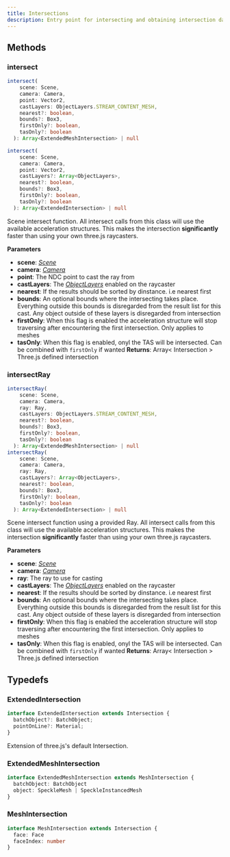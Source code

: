 ```yaml
---
title: Intersections
description: Entry point for intersecting and obtaining intersection data from the scene. Accessible from [_SpeckleRenderer_](/dev/viewer/speckle-renderer-api)
---
```



## Methods

### intersect

```typescript
intersect(
    scene: Scene,
    camera: Camera,
    point: Vector2,
    castLayers: ObjectLayers.STREAM_CONTENT_MESH,
    nearest?: boolean,
    bounds?: Box3,
    firstOnly?: boolean,
    tasOnly?: boolean
  ): Array<ExtendedMeshIntersection> | null

intersect(
    scene: Scene,
    camera: Camera,
    point: Vector2,
    castLayers?: Array<ObjectLayers>,
    nearest?: boolean,
    bounds?: Box3,
    firstOnly?: boolean,
    tasOnly?: boolean
  ): Array<ExtendedIntersection> | null
```

Scene intersect function.
<Tip>
All intersect calls from this class will use the available acceleration structures. This makes the intersection **significantly** faster than using your own three.js raycasters.
</Tip>

**Parameters**

- **scene**: [_Scene_](https://threejs.org/docs/index.html?q=scene#api/en/scenes/Scene)
- **camera**: [_Camera_](https://threejs.org/docs/index.html?q=camera#api/en/cameras/Camera)
- **point**: The NDC point to cast the ray from
- **castLayers**: The [_ObjectLayers_](/dev/viewer/viewer-api#objectlayers) enabled on the raycaster 
- **nearest**: If the results should be sorted by dinstance. i.e nearest first
- **bounds**: An optional bounds where the intersecting takes place. Everything outside this bounds is disregarded from the result list
for this cast. Any object outside of these layers is disregarded from intersection
- **firstOnly**: When this flag is enabled the acceleration structure will stop traversing after encountering the first intersection. Only applies to meshes
- **tasOnly**: When this flag is enabled, onyl the TAS will be intersected. Can be combined with `firstOnly` if wanted
**Returns**: Array< Intersection > Three.js defined intersection

### intersectRay

```typescript
intersectRay(
    scene: Scene,
    camera: Camera,
    ray: Ray,
    castLayers: ObjectLayers.STREAM_CONTENT_MESH,
    nearest?: boolean,
    bounds?: Box3,
    firstOnly?: boolean,
    tasOnly?: boolean
  ): Array<ExtendedMeshIntersection> | null
intersectRay(
    scene: Scene,
    camera: Camera,
    ray: Ray,
    castLayers?: Array<ObjectLayers>,
    nearest?: boolean,
    bounds?: Box3,
    firstOnly?: boolean,
    tasOnly?: boolean
  ): Array<ExtendedIntersection> | null
```

Scene intersect function using a provided Ray.
<Tip>
All intersect calls from this class will use the available acceleration structures. This makes the intersection **significantly** faster than using your own three.js raycasters.
</Tip>

**Parameters**

- **scene**: [_Scene_](https://threejs.org/docs/index.html?q=scene#api/en/scenes/Scene)
- **camera**: [_Camera_](https://threejs.org/docs/index.html?q=camera#api/en/cameras/Camera)
- **ray**: The ray to use for casting
- **castLayers**: The [_ObjectLayers_](/dev/viewer/viewer-api#objectlayers) enabled on the raycaster 
- **nearest**: If the results should be sorted by dinstance. i.e nearest first
- **bounds**: An optional bounds where the intersecting takes place. Everything outside this bounds is disregarded from the result list
for this cast. Any object outside of these layers is disregarded from intersection
- **firstOnly**: When this flag is enabled the acceleration structure will stop traversing after encountering the first intersection. Only applies to meshes
- **tasOnly**: When this flag is enabled, onyl the TAS will be intersected. Can be combined with `firstOnly` if wanted
**Returns**: Array< Intersection > Three.js defined intersection

## Typedefs

### ExtendedIntersection

```typescript
interface ExtendedIntersection extends Intersection {
  batchObject?: BatchObject;
  pointOnLine?: Material;
}
```

Extension of three.js's default Intersection.

### ExtendedMeshIntersection

```typescript
interface ExtendedMeshIntersection extends MeshIntersection {
  batchObject: BatchObject
  object: SpeckleMesh | SpeckleInstancedMesh
}
```

### MeshIntersection

```typescript
interface MeshIntersection extends Intersection {
  face: Face
  faceIndex: number
}
```

